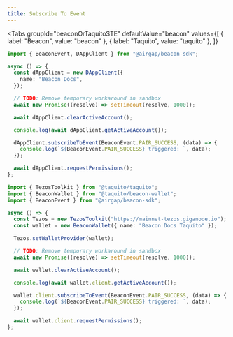 ```yaml
---
title: Subscribe To Event
---
```


<Tabs
  groupId="beaconOrTaquitoSTE"
  defaultValue="beacon"
  values={[
    { label: "Beacon", value: "beacon" },
    { label: "Taquito", value: "taquito" },
  ]}
>
  <TabItem value="beacon">

```ts code
import { BeaconEvent, DAppClient } from "@airgap/beacon-sdk";

async () => {
  const dAppClient = new DAppClient({
    name: "Beacon Docs",
  });

  // TODO: Remove temporary workaround in sandbox
  await new Promise((resolve) => setTimeout(resolve, 1000));

  await dAppClient.clearActiveAccount();

  console.log(await dAppClient.getActiveAccount());

  dAppClient.subscribeToEvent(BeaconEvent.PAIR_SUCCESS, (data) => {
    console.log(`${BeaconEvent.PAIR_SUCCESS} triggered: `, data);
  });

  await dAppClient.requestPermissions();
};
```

</TabItem>

<TabItem value="taquito">

```ts code
import { TezosToolkit } from "@taquito/taquito";
import { BeaconWallet } from "@taquito/beacon-wallet";
import { BeaconEvent } from "@airgap/beacon-sdk";

async () => {
  const Tezos = new TezosToolkit("https://mainnet-tezos.giganode.io");
  const wallet = new BeaconWallet({ name: "Beacon Docs Taquito" });

  Tezos.setWalletProvider(wallet);

  // TODO: Remove temporary workaround in sandbox
  await new Promise((resolve) => setTimeout(resolve, 1000));

  await wallet.clearActiveAccount();

  console.log(await wallet.client.getActiveAccount());

  wallet.client.subscribeToEvent(BeaconEvent.PAIR_SUCCESS, (data) => {
    console.log(`${BeaconEvent.PAIR_SUCCESS} triggered: `, data);
  });

  await wallet.client.requestPermissions();
};
```

</TabItem>
</Tabs>
